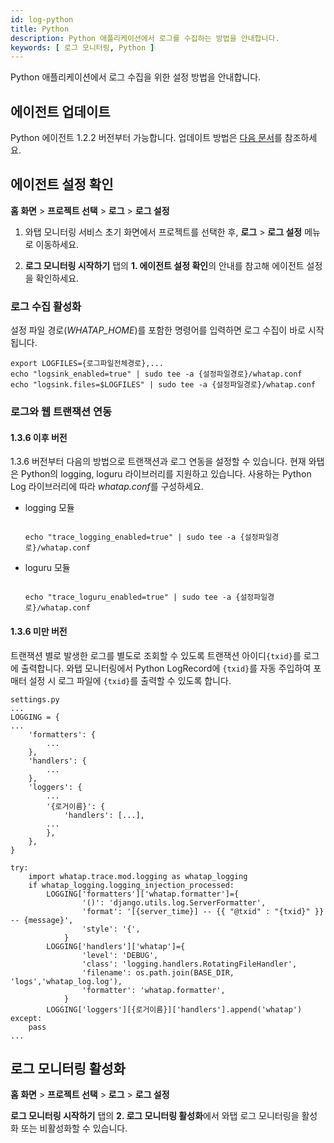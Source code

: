 ```yaml
---
id: log-python
title: Python
description: Python 애플리케이션에서 로그를 수집하는 방법을 안내합니다. 
keywords: [ 로그 모니터링, Python ]
---
```


Python 애플리케이션에서 로그 수집을 위한 설정 방법을 안내합니다.

## 에이전트 업데이트

Python 에이전트 1.2.2 버전부터 가능합니다. 업데이트 방법은 [다음 문서](../python/manage-pkg#update-pkg)를 참조하세요.

## 에이전트 설정 확인

**홈 화면** > **프로젝트 선택** > **로그** > **로그 설정**

1. 와탭 모니터링 서비스 초기 화면에서 프로젝트를 선택한 후, **로그** > **로그 설정** 메뉴로 이동하세요. 

1. **로그 모니터링 시작하기** 탭의 **1. 에이전트 설정 확인**의 안내를 참고해 에이전트 설정을 확인하세요.

### 로그 수집 활성화

설정 파일 경로(*WHATAP_HOME*)를 포함한 명령어를 입력하면 로그 수집이 바로 시작됩니다.

```shell
export LOGFILES={로그파일전체경로},...
echo "logsink_enabled=true" | sudo tee -a {설정파일경로}/whatap.conf
echo "logsink.files=$LOGFILES" | sudo tee -a {설정파일경로}/whatap.conf
```

### 로그와 웹 트랜잭션 연동

#### 1.3.6 이후 버전

1.3.6 버전부터 다음의 방법으로 트랜잭션과 로그 연동을 설정할 수 있습니다. 현재 와탭은 Python의 logging, loguru 라이브러리를 지원하고 있습니다. 사용하는 Python Log 라이브러리에 따라 *whatap.conf*를 구성하세요.

* logging 모듈

    ```shell title='logging'

    echo "trace_logging_enabled=true" | sudo tee -a {설정파일경로}/whatap.conf

    ```

* loguru 모듈

    ```shell title='loguru'

    echo "trace_loguru_enabled=true" | sudo tee -a {설정파일경로}/whatap.conf

    ```

#### 1.3.6 미만 버전

트랜잭션 별로 발생한 로그를 별도로 조회할 수 있도록 트랜잭션 아이디`{txid}`를 로그에 출력합니다. 와탭 모니터링에서 Python LogRecord에 `{txid}`를 자동 주입하여 포매터 설정 시 로그 파일에 `{txid}`를 출력할 수 있도록 합니다.

```shell
settings.py
...
LOGGING = {
...
    'formatters': {
        ...
    },
    'handlers': {
        ...
    },
    'loggers': {
        ...
        '{로거이름}': {
            'handlers': [...],
        ...
        },
    },
}

try:
    import whatap.trace.mod.logging as whatap_logging
    if whatap_logging.logging_injection_processed:
        LOGGING['formatters']['whatap.formatter']={
                '()': 'django.utils.log.ServerFormatter',
                'format': '[{server_time}] -- {{ "@txid" : "{txid}" }} -- {message}',
                'style': '{',
            }
        LOGGING['handlers']['whatap']={
                'level': 'DEBUG',
                'class': 'logging.handlers.RotatingFileHandler',
                'filename': os.path.join(BASE_DIR, 'logs','whatap_log.log'),
                'formatter': 'whatap.formatter',
            }
        LOGGING['loggers'][{로거이름}]['handlers'].append('whatap')
except:
    pass
...
```

## 로그 모니터링 활성화 

**홈 화면** > **프로젝트 선택** > **로그** > **로그 설정**

**로그 모니터링 시작하기** 탭의 **2. 로그 모니터링 활성화**에서 와탭 로그 모니터링을 활성화 또는 비활성화할 수 있습니다. 


<Logjavastart />


<Logactivenote /> 
